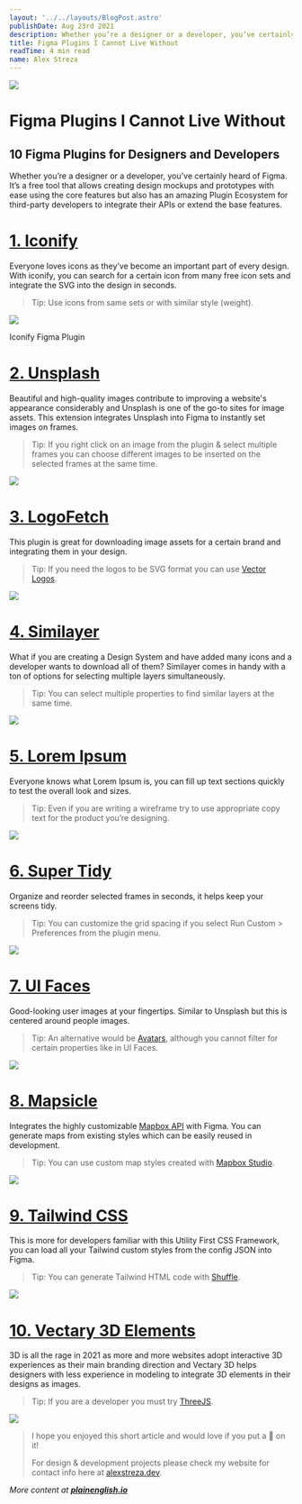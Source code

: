 ```yaml
---
layout: '../../layouts/BlogPost.astro'
publishDate: Aug 23rd 2021
description: Whether you’re a designer or a developer, you’ve certainly heard of Figma. It’s a free tool that allows creating design mockups and prototypes with ease using the core features but also has an…
title: Figma Plugins I Cannot Live Without
readTime: 4 min read
name: Alex Streza
---
```


![](https://miro.medium.com/max/1400/1*pbun8rcTW2R-H7G_cP0EHw.png)

# Figma Plugins I Cannot Live Without

## 10 Figma Plugins for Designers and Developers

Whether you’re a designer or a developer, you’ve certainly heard of Figma. It’s a free tool that allows creating design mockups and prototypes with ease using the core features but also has an amazing Plugin Ecosystem for third-party developers to integrate their APIs or extend the base features.

# [**1\. Iconify**](https://www.figma.com/community/plugin/735098390272716381/Iconify)

Everyone loves icons as they’ve become an important part of every design. With iconify, you can search for a certain icon from many free icon sets and integrate the SVG into the design in seconds.

> Tip: Use icons from same sets or with similar style (weight).

![](https://miro.medium.com/max/1400/0*7420qdYhIAwQMi7c)

Iconify Figma Plugin

# [2\. Unsplash](https://www.figma.com/community/plugin/738454987945972471/Unsplash)

Beautiful and high-quality images contribute to improving a website's appearance considerably and Unsplash is one of the go-to sites for image assets. This extension integrates Unsplash into Figma to instantly set images on frames.

> Tip: If you right click on an image from the plugin & select multiple frames you can choose different images to be inserted on the selected frames at the same time.

![](https://miro.medium.com/max/1400/0*SVHxgqV3uopNLjwn)

# [3\. LogoFetch](https://www.figma.com/community/plugin/827609259425497670/LogoFetch)

This plugin is great for downloading image assets for a certain brand and integrating them in your design.

> Tip: If you need the logos to be SVG format you can use [Vector Logos](https://www.figma.com/community/plugin/854152902511629627/Vector-Logos).

![](https://miro.medium.com/max/1400/0*jYbC4nlDY8Ji4yax)

# [4\. Similayer](https://www.figma.com/community/plugin/735733267883397781/Similayer)

What if you are creating a Design System and have added many icons and a developer wants to download all of them? Similayer comes in handy with a ton of options for selecting multiple layers simultaneously.

> Tip: You can select multiple properties to find similar layers at the same time.

![](https://miro.medium.com/max/1400/0*nb1CgAbHFLt_OUeJ)

# [5\. Lorem Ipsum](https://www.figma.com/community/plugin/736000994034548392/Lorem-ipsum)

Everyone knows what Lorem Ipsum is, you can fill up text sections quickly to test the overall look and sizes.

> Tip: Even if you are writing a wireframe try to use appropriate copy text for the product you’re designing.

![](https://miro.medium.com/proxy/0*WHdeZesbOl0q3FOd)

# [6\. Super Tidy](https://www.figma.com/community/plugin/731260060173130163/Super-Tidy)

Organize and reorder selected frames in seconds, it helps keep your screens tidy.

> Tip: You can customize the grid spacing if you select Run Custom > Preferences from the plugin menu.

![](https://miro.medium.com/max/1400/0*s_Y6mzJOoodlv_b1)

# [7\. UI Faces](https://www.figma.com/community/plugin/769664006254845172/UI-Faces)

Good-looking user images at your fingertips. Similar to Unsplash but this is centered around people images.

> Tip: An alternative would be [Avatars](https://www.figma.com/community/plugin/739659977030056719/Avatars), although you cannot filter for certain properties like in UI Faces.

![](https://miro.medium.com/max/1400/0*Z_HPiS03wTgVZWm1)

# [8\. Mapsicle](https://www.figma.com/community/plugin/736458162635847353/Mapsicle)

Integrates the highly customizable [Mapbox API](https://www.mapbox.com/) with Figma. You can generate maps from existing styles which can be easily reused in development.

> Tip: You can use custom map styles created with [Mapbox Studio](https://www.mapbox.com/mapbox-studio/).

![](https://miro.medium.com/max/1400/0*lmFe3AmNAG7RarPd)

# [9\. Tailwind CSS](https://www.figma.com/community/plugin/738806869514947558/Tailwind-CSS)

This is more for developers familiar with this Utility First CSS Framework, you can load all your Tailwind custom styles from the config JSON into Figma.

> Tip: You can generate Tailwind HTML code with [Shuffle](https://shuffle.dev/).

![](https://miro.medium.com/max/1400/0*cVrqAnbTvytDilfe)

# [10\. Vectary 3D Elements](https://www.figma.com/community/plugin/769588393361258724/Vectary-3D-Elements)

3D is all the rage in 2021 as more and more websites adopt interactive 3D experiences as their main branding direction and Vectary 3D helps designers with less experience in modeling to integrate 3D elements in their designs as images.

> Tip: If you are a developer you must try [ThreeJS](https://threejs.org/).

![](https://miro.medium.com/max/1400/0*S1eEz46dXucMiDeg)

> I hope you enjoyed this short article and would love if you put a 💜 on it!
>
> For design & development projects please check my website for contact info here at [alexstreza.dev](https://alexstreza.dev/).

_More content at_ [**_plainenglish.io_**](http://plainenglish.io/)
